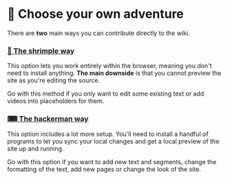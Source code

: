 # 🌿 Choose your own adventure

There are **two** main ways you can contribute directly to the wiki.

### [🍤 The shrimple way](easy-way)

This option lets you work entirely within the browser, meaning you don't need to install anything. **The main downside** is that you cannot preview the site as you're editing the source.

Go with this method if you only want to edit some existing text or add videos into placeholders for them.

### [⌨ The hackerman way](hard-way)

This option includes a lot more setup. You'll need to install a handful of programs to let you sync your local changes and get a local preview of the site up and running.

Go with this option if you want to add new text and segments, change the formatting of the text, add new pages or change the look of the site.